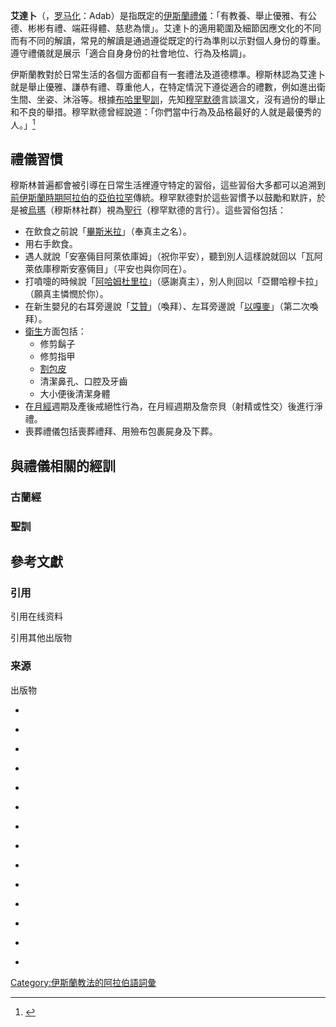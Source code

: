 {{伊斯蘭教法學 |禮法 |width=22.0em}}

'''艾達卜'''（{{lang-ar|أدب}}，[[罗马化|罗马化]]：Adab）是指既定的[[伊斯蘭|伊斯蘭]][[禮儀|禮儀]]：「有教養、舉止優雅、有公德、彬彬有禮、端莊得體、慈悲為懷」{{cfn|Firmage|Weiss|y=1990|pp=202-203}}。艾達卜的適用範圍及細節因應文化的不同而有不同的解讀，常見的解讀是通過遵從既定的行為準則以示對個人身份的尊重。遵守禮儀就是展示「適合自身身份的社會地位、行為及格調」{{cfn|Ensel|y=1999|p=180}}。

伊斯蘭教對於日常生活的各個方面都自有一套禮法及道德標準。穆斯林認為艾達卜就是舉止優雅、謙恭有禮、尊重他人，在特定情況下遵從適合的禮數，例如進出衛生間、坐姿、沐浴等。根據[[布哈里聖訓|布哈里聖訓]]，先知[[穆罕默德|穆罕默德]]言談溫文，沒有過份的舉止和不良的舉措。穆罕默德曾經說道：「你們當中行為及品格最好的人就是最優秀的人。」<ref group="參">{{cite web |url=http://www.quranexplorer.com/Hadith/English/Hadith/bukhari/004.056.759.html |title=Virtues and Merits of the Prophet (pbuh) and his Companions |publisher=Quran Explorer |accessdate=23 April 2015 |deadurl=yes |archiveurl=https://web.archive.org/web/20121012181150/http://www.quranexplorer.com/Hadith/English/Hadith/bukhari/004.056.759.html |archivedate=2012年10月12日 }}</ref>

== 禮儀習慣 ==
穆斯林普遍都會被引導在日常生活裡遵守特定的習俗，這些習俗大多都可以追溯到[[前伊斯蘭時期的阿拉伯|前伊斯蘭時期阿拉伯]]的[[亞伯拉罕|亞伯拉罕]]傳統{{cfn|Khalid|y=1998|p=21}}。穆罕默德對於這些習慣予以鼓勵和默許，於是被[[烏瑪|烏瑪]]（穆斯林社群）視為[[聖行|聖行]]（穆罕默德的言行）。這些習俗包括：
* 在飲食之前說「[[太斯米|畢斯米拉]]」（奉真主之名）{{cfn|Epstein|y=2008|p=339}}。
* 用右手飲食{{cfn|ʻArfaj|y=2002|p=307}}。
* 遇人就說「安塞倆目阿萊依庫姆」（祝你平安），聽到別人這樣說就回以「瓦阿萊依庫穆斯安塞倆目」（平安也與你同在）{{cfn|Kazi|Qazi|Aḥmad|y=1999|p=69}}。
* 打噴嚏的時候說「[[阿哈姆杜里拉|阿哈姆杜里拉]]」（感謝真主），別人則回以「亞爾哈穆卡拉」（願真主憐憫於你）{{cfn|Bukhārī|Khan|y=1971|loc=Volume 8, Book 73, Number 243}}。
* 在新生嬰兒的右耳旁邊說「[[宣禮|艾贊]]」（喚拜）、左耳旁邊說「[[以嘎麥|以嘎麥]]」（第二次喚拜）{{cfn|Campo|y=2009|p=106}}。
* [[衛生|衛生]]方面包括：
** 修剪鬍子
** 修剪指甲
** [[割禮|割包皮]]{{cfn|El-Naggar|y=2006|p=42}}
** 清潔鼻孔、口腔及牙齒
** 大小便後清潔身體
* 在[[月經|月經]]週期及產後戒絕性行為{{cfn|Younos|y=2011|p=141}}{{cfn|D'Avanzo|y=2008|loc=Birth Rate}}，在月經週期及詹奈貝（射精或性交）後進行淨禮{{cfn|Hathout|y=1988|p=49、104}}。
* 喪葬禮儀包括喪葬禮拜、用殮布包裹屍身及下葬{{cfn|Adams|y=2010|p=96}}。

== 與禮儀相關的經訓 ==

=== 古蘭經 ===
{{quote|難道你不知道真主有過這樣一個比喻嗎？一句良言，好比一棵優良的樹，其根柢是深固的，其枝條高聳入雲……一句惡言，恰似一棵惡劣的樹，從大地上被連根拔去，絕沒有一點安定。|《[[古蘭經|古蘭經]]》14：24－25{{cfn|馬堅|y=1981|p=194}}}}

{{quote|你應當以德報怨，我知道他們所描述的。|《[[古蘭經|古蘭經]]》 23：96{{cfn|馬堅|y=1981|p=264}}}}

{{quote|當他們聽到惡言的時候，立即退避，他們說：「我們有我們的行為，你們有你們的行為，祝你們平安！我們不求愚人的友誼。」|《[[古蘭經|古蘭經]]》28：55{{cfn|馬堅|y=1981|p=299}}}}

{{quote|敬畏的人，在康樂時施捨，在艱難時也拖捨，且能抑怒，又能恕人。真主是喜愛行善者的。|《[[古蘭經|古蘭經]]》3：134{{cfn|馬堅|y=1981|p=48}}}}

{{quote|有人以祝詞祝賀你們的時候，你們當以更好的祝詞祝賀他，或以同樣的祝詞回答他。真主確是監察萬物。|《[[古蘭經|古蘭經]]》4：86{{cfn|馬堅|y=1981|p=66}}}}

=== 聖訓 ===
{{quote|艾布·阿慕爾·篩巴尼傳述：他手指着阿卜杜拉的院子說：這個院子的主人告訴我們說：我曾問安拉的使者：「最受安拉喜歡的工作是甚麼？」使者回答說：「按時禮拜。」我又問道：「然後呢？」使者說：「善待父母。」我又問道：「然後呢？」使者道：「為主道而奮鬥！」阿卜杜拉說：「使者就告訴了我這些，假如我繼續追問的話，他肯定還會告訴我很多。」|《[[布哈里聖訓|布哈里聖訓]]》<ref group="參">{{cite web|url=http://islamhk.com/Bukhari_Online/Bukhari_Online.aspx|title=布哈里聖訓實錄|last=康有璽|language=zh-hans|accessdate=24 April 2015|archive-url=https://web.archive.org/web/20150503043225/http://islamhk.com/Bukhari_Online/Bukhari_Online.aspx|archive-date=2015-05-03|dead-url=yes}}</ref>}}

== 參考文獻 ==
=== 引用 ===
; 引用在线资料
{{RefFoot}}

; 引用其他出版物
{{Reflist|2}}

=== 来源 ===
; 出版物
{{refbegin}}
*{{en}}{{Citation
|last=Firmage
|first=Edwin Brown
|last2=Weiss
|first2=Bernard G.
|title=Religion and Law: Biblical-Judaic and Islamic Perspectives
|publisher=Eisenbrauns
|date=1990
|isbn=0931464390
}}

*{{en}}{{Citation
|last=Ensel
|first=Remco
|title=Saints and Servants in Southern Morocco
|publisher=BRILL
|date=1999
|isbn=9004114297
}}

*{{en}}{{Citation
|last=Khalid
|first=Adeeb
|title=The Politics of Muslim Cultural Reform: Jadidism in Central Asia
|publisher=University of California Press
|date=1998
|isbn=0520920899
}}

*{{en}}{{Citation
|last=Epstein
|first=Irving
|title=The Greenwood Encyclopedia of Children's Issues Worldwide
|publisher=Greenwood Publishing Group
|date=2008
|isbn=0313336202
}}

*{{en}}{{Citation
|last=ʻArfaj
|first=Muḥammad ibn ʻAlī ibn Ibrāhīm
|title=Explanation of Important Lessons for Every Muslim
|publisher=Darussalam
|date=2002
|isbn=9960892077
}}

*{{en}}{{Citation
|last=Kazi
|first=Mazhar U.
|last2=Qazi
|first2=Mazharul Haq
|last3=Aḥmad
|first3=Anis
|title=Hadith and Sunnah
|publisher=Dawah Academy
|date=1999
}}

*{{en}}{{Citation
|last=Bukhārī
|first=Muḥammad ibn Ismāʻīl
|last2=Khan
|first2=Muhammad Muhsin
|title=Sahih Bukhari
|publisher=Peace Vision
|date=1971
|isbn=1471063690
}}

*{{en}}{{Citation
|last=Campo
|first=Juan Eduardo
|title=Encyclopedia of Islam
|publisher=Infobase Publishing
|date=2009
|isbn=1438126964
}}

*{{en}}{{Citation
|last=El-Naggar
|first=Zaghul
|title=Treasures in the Sunnah 2: A Scientific Approach
|publisher=ScribeDigital.com
|date=2006
|isbn=178041014X
}}

*{{en}}{{Citation
|last=Younos
|first=Farid
|title=Principles of Islamic Sociology
|publisher=AuthorHouse
|date=2011
|isbn=1467031321
}}

*{{en}}{{Citation
|last=D'Avanzo
|first=Carolyn
|title=Mosby's Pocket Guide to Cultural Health Assessment
|publisher=Elsevier Health Sciences
|date=2008
|isbn=0323086047
}}

*{{en}}{{Citation
|last=Hathout
|first=Hassan
|title=Islamic Perspectives in Obstetrics & Gynaecology
|publisher=H. Hathout
|date=1988
}}

*{{en}}{{Citation
|last=Adams
|first=Annette
|title=Prepare to Die
|publisher=Lulu.com
|date=2010
|isbn=0557420784
}}

*{{zh-hans}}{{Citation
|others = [[馬堅|馬堅]]（译）
|title = 《[[古蘭經|古蘭經]]》
|publisher = 中國社會科學出版社
|year = 1981年
}}
{{refend}}

{{伊斯蘭教主題}}

[[Category:伊斯蘭教法的阿拉伯語詞彙|Category:伊斯蘭教法的阿拉伯語詞彙]]